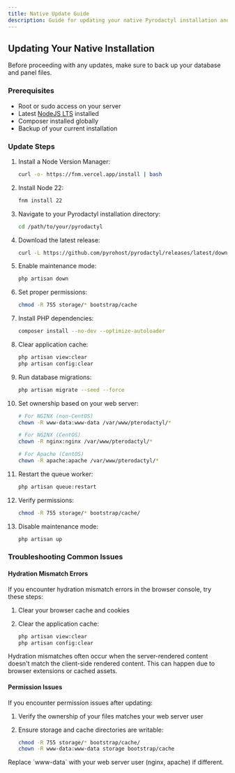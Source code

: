 ```yaml
---
title: Native Update Guide
description: Guide for updating your native Pyrodactyl installation and resolving common issues
---
```


## Updating Your Native Installation

<Callout type="warn">
  Before proceeding with any updates, make sure to back up your database and panel files.
</Callout>

### Prerequisites

- Root or sudo access on your server
- Latest [NodeJS LTS](https://nodejs.org/en) installed
- Composer installed globally
- Backup of your current installation

### Update Steps

1. Install a Node Version Manager:

    ```bash
    curl -o- https://fnm.vercel.app/install | bash
    ```

1. Install Node 22:

    ```bash
    fnm install 22
    ```

1. Navigate to your Pyrodactyl installation directory:

    ```bash
    cd /path/to/your/pyrodactyl
    ```

1. Download the latest release:

    ```bash
    curl -L https://github.com/pyrohost/pyrodactyl/releases/latest/download/panel.tar.gz | tar -xzv
    ```

1. Enable maintenance mode:

    ```bash
    php artisan down
    ```

1. Set proper permissions:

    ```bash
    chmod -R 755 storage/* bootstrap/cache
    ```

1. Install PHP dependencies:

    ```bash
    composer install --no-dev --optimize-autoloader
    ```

1. Clear application cache:

    ```bash
    php artisan view:clear
    php artisan config:clear
    ```

1. Run database migrations:

    ```bash
    php artisan migrate --seed --force
    ```

1. Set ownership based on your web server:

    ```bash
    # For NGINX (non-CentOS)
    chown -R www-data:www-data /var/www/pterodactyl/*

    # For NGINX (CentOS)
    chown -R nginx:nginx /var/www/pterodactyl/*

    # For Apache (CentOS)
    chown -R apache:apache /var/www/pterodactyl/*
    ```

1. Restart the queue worker:

    ```bash
    php artisan queue:restart
    ```

1. Verify permissions:

    ```bash
    chmod -R 755 storage/* bootstrap/cache/
    ```

1. Disable maintenance mode:

    ```bash
    php artisan up
    ```

### Troubleshooting Common Issues

#### Hydration Mismatch Errors

If you encounter hydration mismatch errors in the browser console, try these steps:

1. Clear your browser cache and cookies

1. Clear the application cache:

    ```bash
    php artisan view:clear
    php artisan config:clear
    ```

<Callout type="info">
  Hydration mismatches often occur when the server-rendered content doesn't match the client-side rendered content. This can happen due to browser extensions or cached assets.
</Callout>

#### Permission Issues

If you encounter permission issues after updating:

1. Verify the ownership of your files matches your web server user
1. Ensure storage and cache directories are writable:

    ```bash
    chmod -R 755 storage/* bootstrap/cache/
    chown -R www-data:www-data storage bootstrap/cache
    ```

<Callout type="warn">
  Replace `www-data` with your web server user (nginx, apache) if different.
</Callout>
